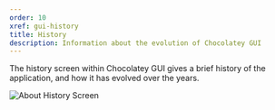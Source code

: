 ```yaml
---
order: 10
xref: gui-history
title: History
description: Information about the evolution of Chocolatey GUI
---
```


The history screen within Chocolatey GUI gives a brief history of the application, and how it has evolved over the
years.

![About History Screen](https://img.chocolatey.org/docs/chocolatey-gui/user_interface_about_history.png "About History Screen")
